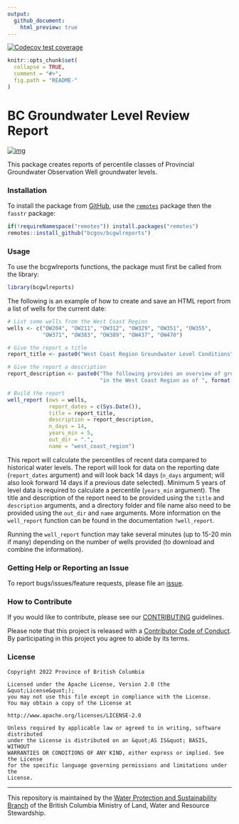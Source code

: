 ```yaml
---
output:
  github_document:
    html_preview: true
---
```


<!-- badges: start -->
  [![Codecov test coverage](https://codecov.io/gh/bcgov/bcgwlreports/branch/main/graph/badge.svg)](https://app.codecov.io/gh/bcgov/bcgwlreports?branch=main)
  <!-- badges: end -->

```r
knitr::opts_chunk$set(
  collapse = TRUE,
  comment = "#>",
  fig.path = "README-"
)
```


# BC Groundwater Level Review Report

[![img](https://img.shields.io/badge/Lifecycle-Maturing-007EC6)](https://github.com/bcgov/repomountie/blob/master/doc/lifecycle-badges.md)

This package creates reports of percentile classes of Provincial Groundwater Observation Well groundwater levels.

### Installation

To install the package from [GitHub](https://github.com/bcgov/bcgwlreports), use the [`remotes`](https://cran.r-project.org/package=remotes) package then the `fasstr` package:

```r
if(!requireNamespace("remotes")) install.packages("remotes")
remotes::install_github("bcgov/bcgwlreports")
```


### Usage

To use the bcgwlreports functions, the package must first be called from the library:

```r
library(bcgwlreports)
```

The following is an example of how to create and save an HTML report from a list of wells for the current date:

```r
# List some wells from the West Coast Region
wells <- c("OW204", "OW211", "OW312", "OW329", "OW351", "OW355", 
           "OW371", "OW383", "OW389", "OW437", "OW470")

# Give the report a title
report_title <- paste0("West Coast Region Groundwater Level Conditions")

# Give the report a description
report_description <- paste0("The following provides an overview of groundwater (GW) conditions ",
                             "in the West Coast Region as of ", format(Sys.Date(), format = "%B %d, %Y"), ".")

# Build the report
well_report (ows = wells,
             report_dates = c(Sys.Date()),
             title = report_title,
             description = report_description,
             n_days = 14,
             years_min = 5,
             out_dir = ".",
             name = "west_coast_region")
```

This report will calculate the percentiles of recent data compared to historical water levels. The report will look for data on the reporting date (`report_dates` argument) and will look back 14 days (`n_days` argument; will also look forward 14 days if a previous date selected). Minimum 5 years of level data is required to calculate a percentile (`years_min` argument). The title and description of the report need to be provided using the `title` and `description` arguments, and a directory folder and file name also need to be provided using the `out_dir` and `name` arguments.
More information on the `well_report` function can be found in the documentation `?well_report`.

Running the `well_report` function may take several minutes (up to 15-20 min if many) depending on the number of wells provided (to download and combine the information).


### Getting Help or Reporting an Issue

To report bugs/issues/feature requests, please file an [issue](https://github.com/bcgov/groundwater-level-review-report/issues).

### How to Contribute

If you would like to contribute, please see our [CONTRIBUTING](CONTRIBUTING.md) guidelines.

Please note that this project is released with a [Contributor Code of Conduct](CODE_OF_CONDUCT.md). By participating in 
this project you agree to abide by its terms.

### License

```
Copyright 2022 Province of British Columbia

Licensed under the Apache License, Version 2.0 (the &quot;License&quot;);
you may not use this file except in compliance with the License.
You may obtain a copy of the License at

http://www.apache.org/licenses/LICENSE-2.0

Unless required by applicable law or agreed to in writing, software distributed
under the License is distributed on an &quot;AS IS&quot; BASIS, WITHOUT
WARRANTIES OR CONDITIONS OF ANY KIND, either express or implied. See the License
for the specific language governing permissions and limitations under the
License.
```

---

This repository is maintained by the [Water Protection and Sustainability Branch](https://www2.gov.bc.ca/gov/content/environment/air-land-water/water) of the British Columbia Ministry of Land, Water and Resource Stewardship.
